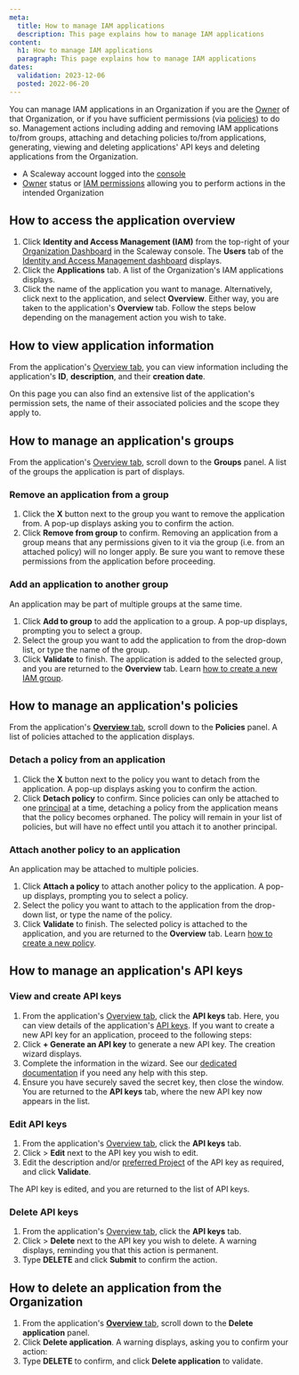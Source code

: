 ```yaml
---
meta:
  title: How to manage IAM applications
  description: This page explains how to manage IAM applications
content:
  h1: How to manage IAM applications
  paragraph: This page explains how to manage IAM applications
dates:
  validation: 2023-12-06
  posted: 2022-06-20
---
```


You can manage IAM applications in an Organization if you are the [Owner](/identity-and-access-management/iam/concepts/#owner) of that Organization, or if you have sufficient permissions (via [policies](/identity-and-access-management/iam/concepts/#policy)) to do so. Management actions including adding and removing IAM applications to/from groups, attaching and detaching policies to/from applications, generating, viewing and deleting applications' API keys and deleting applications from the Organization.

<Macro id="requirements" />

- A Scaleway account logged into the [console](https://console.scaleway.com)
- [Owner](/identity-and-access-management/iam/concepts/#owner) status or [IAM permissions](/identity-and-access-management/iam/concepts/#permission) allowing you to perform actions in the intended Organization

## How to access the application overview

1. Click **Identity and Access Management (IAM)** from the top-right of your [Organization Dashboard](https://console.scaleway.com/organization) in the Scaleway console. The **Users** tab of the [Identity and Access Management dashboard](https://console.scaleway.com/iam/applications) displays.
    <Lightbox src="scaleway-iam-users-dashboard.webp" alt="" />
2. Click the **Applications** tab. A list of the Organization's IAM applications displays.
3. Click the name of the application you want to manage. Alternatively, click <Icon name="more" /> next to the application, and select **Overview**. Either way, you are taken to the application's **Overview** tab.
    Follow the steps below depending on the management action you wish to take.

## How to view application information

From the application's [Overview tab](#how-to-access-the-application-overview), you can view information including the application's **ID**, **description**, and their **creation date**.

On this page you can also find an extensive list of the application's permission sets, the name of their associated policies and the scope they apply to.

<Lightbox src="scaleway-iam-applications.webp" alt="" />

## How to manage an application's groups

From the application's [Overview tab](#how-to-access-the-application-overview), scroll down to the **Groups** panel. A list of the groups the application is part of displays.

### Remove an application from a group

1. Click the **X** button next to the group you want to remove the application from. A pop-up displays asking you to confirm the action.
2. Click **Remove from group** to confirm.
    <Message type="important">
      Removing an application from a group means that any permissions given to it via the group (i.e. from an attached policy) will no longer apply. Be sure you want to remove these permissions from the application before proceeding.
    </Message>

### Add an application to another group

An application may be part of multiple groups at the same time.

1. Click **Add to group** to add the application to a group. A pop-up displays, prompting you to select a group.
2. Select the group you want to add the application to from the drop-down list, or type the name of the group.
3. Click **Validate** to finish.
    The application is added to the selected group, and you are returned to the **Overview** tab.
    <Message type="tip">
      Learn [how to create a new IAM group](/identity-and-access-management/iam/how-to/create-group/).
    </Message>

## How to manage an application's policies

From the application's [**Overview** tab](#how-to-access-the-application-overview), scroll down to the **Policies** panel. A list of policies attached to the application displays.

### Detach a policy from an application

1. Click the **X** button next to the policy you want to detach from the application. A pop-up displays asking you to confirm the action.
2. Click **Detach policy** to confirm.
    <Message type="important">
      Since policies can only be attached to one [principal](/identity-and-access-management/iam/concepts/#principal) at a time, detaching a policy from the application means that the policy becomes orphaned. The policy will remain in your list of policies, but will have no effect until you attach it to another principal.
    </Message>

### Attach another policy to an application

An application may be attached to multiple policies.

1. Click **Attach a policy** to attach another policy to the application. A pop-up displays, prompting you to select a policy.
2. Select the policy you want to attach to the application from the drop-down list, or type the name of the policy.
3. Click **Validate** to finish.
    The selected policy is attached to the application, and you are returned to the **Overview** tab.
    <Message type="tip">
      Learn [how to create a new policy](/identity-and-access-management/iam/how-to/create-policy/).
    </Message>

## How to manage an application's API keys

### View and create API keys

1. From the application's [Overview tab](#how-to-access-the-application-overview), click the **API keys** tab.
    Here, you can view details of the application's [API keys](/identity-and-access-management/iam/how-to/create-api-keys/).
    If you want to create a new API key for an application, proceed to the following steps:
2. Click **+ Generate an API key** to generate a new API key. The creation wizard displays.
3. Complete the information in the wizard. See our [dedicated documentation](/identity-and-access-management/iam/how-to/create-api-keys/) if you need any help with this step.
4. Ensure you have securely saved the secret key, then close the window. You are returned to the **API keys** tab, where the new API key now appears in the list.

### Edit API keys

1. From the application's [Overview tab](#how-to-access-the-application-overview), click the **API keys** tab.
2. Click <Icon name="more" /> > **Edit** next to the API key you wish to edit.
3. Edit the description and/or [preferred Project](/identity-and-access-management/iam/api-cli/using-api-key-object-storage) of the API key as required, and click **Validate**.

The API key is edited, and you are returned to the list of API keys.

### Delete API keys

1. From the application's [Overview tab](#how-to-access-the-application-overview), click the **API keys** tab.
2. Click <Icon name="more" /> > **Delete** next to the API key you wish to delete.
    A warning displays, reminding you that this action is permanent.
3. Type **DELETE** and click **Submit** to confirm the action.

## How to delete an application from the Organization

1. From the application's [**Overview** tab](#how-to-access-the-application-overview), scroll down to the **Delete application** panel.
2. Click **Delete application**. A warning displays, asking you to confirm your action:
    <Lightbox src="scaleway-delete-application-popup.webp" alt="A pop up box displaying a warning: Warning: This will permanently delete your application. This action is irreversible and will automatically delete the application's API keys." />
3. Type **DELETE** to confirm, and click **Delete application** to validate.



